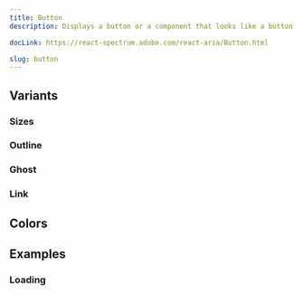 ```yaml
---
title: Button
description: Displays a button or a component that looks like a button.

docLink: https://react-spectrum.adobe.com/react-aria/Button.html

slug: button
---
```


<ComponentPreview name="button/preview" />


## Variants

### Sizes

<ComponentPreview name="button/sizes" />

### Outline

<ComponentPreview name="button/outline" />


### Ghost

<ComponentPreview name="button/ghost" />

### Link

<ComponentPreview name="button/link" />


## Colors 

<ComponentPreview name="button/colors" />


## Examples

### Loading

<ComponentPreview name="button/loading" />